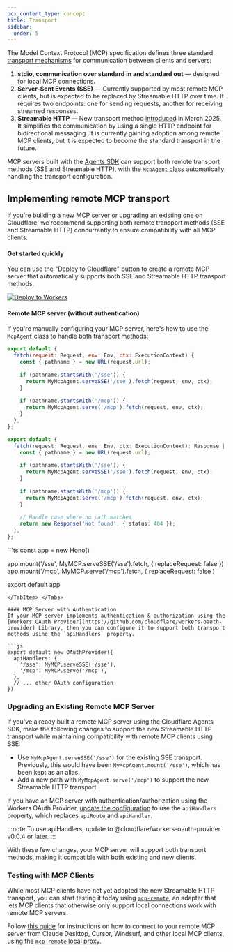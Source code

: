 ```yaml
---
pcx_content_type: concept
title: Transport
sidebar:
  order: 5
---
```



The Model Context Protocol (MCP) specification defines three standard [transport mechanisms](https://spec.modelcontextprotocol.io/specification/draft/basic/transports/) for communication between clients and servers:

1. **stdio, communication over standard in and standard out** — designed for local MCP connections.
2. **Server-Sent Events (SSE)** — Currently supported by most remote MCP clients, but is expected to be replaced by Streamable HTTP over time. It requires two endpoints: one for sending requests, another for receiving streamed responses.
3. **Streamable HTTP** — New transport method [introduced](https://modelcontextprotocol.io/specification/2025-03-26/basic/transports#streamable-http) in March 2025. It simplifies the communication by using a single HTTP endpoint for bidirectional messaging. It is currently gaining adoption among remote MCP clients, but it is expected to become the standard transport in the future.

MCP servers built with the [Agents SDK](/agents) can support both remote transport methods (SSE and Streamable HTTP), with the [`McpAgent` class](https://github.com/cloudflare/agents/blob/2f82f51784f4e27292249747b5fbeeef94305552/packages/agents/src/mcp.ts) automatically handling the transport configuration. 

## Implementing remote MCP transport

If you're building a new MCP server or upgrading an existing one on Cloudflare, we recommend supporting both remote transport methods (SSE and Streamable HTTP) concurrently to ensure compatibility with all MCP clients.

#### Get started quickly
You can use the "Deploy to Cloudflare" button to create a remote MCP server that automatically supports both SSE and Streamable HTTP transport methods.

[![Deploy to Workers](https://deploy.workers.cloudflare.com/button)](https://deploy.workers.cloudflare.com/?url=https://github.com/cloudflare/ai/tree/main/demos/remote-mcp-authless)

#### Remote MCP server (without authentication)
If you're manually configuring your MCP server, here's how to use the `McpAgent` class to handle both transport methods:

<Tabs syncKey="workersExamples"> <TabItem label="JavaScript" icon="seti:javascript">

```js
export default {
  fetch(request: Request, env: Env, ctx: ExecutionContext) {
    const { pathname } = new URL(request.url);
    
    if (pathname.startsWith('/sse')) {
      return MyMcpAgent.serveSSE('/sse').fetch(request, env, ctx);
    }
    
    if (pathname.startsWith('/mcp')) {
      return MyMcpAgent.serve('/mcp').fetch(request, env, ctx);
    }
  },
};
```

</TabItem> <TabItem label="TypeScript" icon="seti:typescript">

```ts
export default {
  fetch(request: Request, env: Env, ctx: ExecutionContext): Response | Promise<Response> {
    const { pathname } = new URL(request.url);
    
    if (pathname.startsWith('/sse')) {
      return MyMcpAgent.serveSSE('/sse').fetch(request, env, ctx);
    }
    
    if (pathname.startsWith('/mcp')) {
      return MyMcpAgent.serve('/mcp').fetch(request, env, ctx);
    }
    
    // Handle case where no path matches
    return new Response('Not found', { status: 404 });
  },
};
```
 </TabItem>
<TabItem label="Hono" icon="seti:typescript">
```ts
const app = new Hono()

app.mount('/sse', MyMCP.serveSSE('/sse').fetch, { replaceRequest: false })
app.mount('/mcp', MyMCP.serve('/mcp').fetch, { replaceRequest: false )

export default app
```
</TabItem> </Tabs>

#### MCP Server with Authentication
If your MCP server implements authentication & authorization using the [Workers OAuth Provider](https://github.com/cloudflare/workers-oauth-provider) Library, then you can configure it to support both transport methods using the `apiHandlers` property.

```js
export default new OAuthProvider({
  apiHandlers: {
    '/sse': MyMCP.serveSSE('/sse'),
    '/mcp': MyMCP.serve('/mcp'),
  },
  // ... other OAuth configuration
})
```

### Upgrading an Existing Remote MCP Server
If you've already built a remote MCP server using the Cloudflare Agents SDK, make the following changes to support the new Streamable HTTP transport while maintaining compatibility with remote MCP clients using SSE:
- Use `MyMcpAgent.serveSSE('/sse')` for the existing SSE transport. Previously, this would have been `MyMcpAgent.mount('/sse')`, which has been kept as an alias.
- Add a new path with `MyMcpAgent.serve('/mcp')` to support the new Streamable HTTP transport.

If you have an MCP server with authentication/authorization using the Workers OAuth Provider, [update the configuration](/agents/model-context-protocol/transport/#mcp-server-with-authentication) to use the `apiHandlers` property, which replaces `apiRoute` and `apiHandler`.

:::note
To use apiHandlers, update to @cloudflare/workers-oauth-provider v0.0.4 or later.
:::

With these few changes, your MCP server will support both transport methods, making it compatible with both existing and new clients.

### Testing with MCP Clients
While most MCP clients have not yet adopted the new Streamable HTTP transport, you can start testing it today using [`mcp-remote`](https://www.npmjs.com/package/mcp-remote), an adapter that lets MCP clients that otherwise only support local connections work with remote MCP servers.

Follow [this guide](/agents/guides/test-remote-mcp-server/) for instructions on how to connect to your remote MCP server from Claude Desktop, Cursor, Windsurf, and other local MCP clients, using the [`mcp-remote` local proxy](https://www.npmjs.com/package/mcp-remote).
